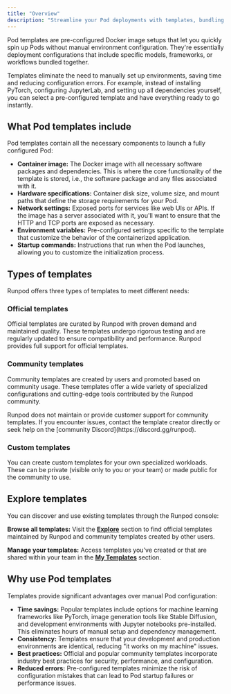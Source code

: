 ```yaml
---
title: "Overview"
description: "Streamline your Pod deployments with templates, bundling prebuilt container images with hardware specs and network settings."
---
```


Pod templates are pre-configured Docker image setups that let you quickly spin up Pods without manual environment configuration. They're essentially deployment configurations that include specific models, frameworks, or workflows bundled together.

Templates eliminate the need to manually set up environments, saving time and reducing configuration errors. For example, instead of installing PyTorch, configuring JupyterLab, and setting up all dependencies yourself, you can select a pre-configured template and have everything ready to go instantly.

## What Pod templates include

Pod templates contain all the necessary components to launch a fully configured Pod:

- **Container image:** The Docker image with all necessary software packages and dependencies. This is where the core functionality of the template is stored, i.e., the software package and any files associated with it.
- **Hardware specifications:** Container disk size, volume size, and mount paths that define the storage requirements for your Pod.
- **Network settings:** Exposed ports for services like web UIs or APIs. If the image has a server associated with it, you'll want to ensure that the HTTP and TCP ports are exposed as necessary.
- **Environment variables:** Pre-configured settings specific to the template that customize the behavior of the containerized application.
- **Startup commands:** Instructions that run when the Pod launches, allowing you to customize the initialization process.

## Types of templates

Runpod offers three types of templates to meet different needs:

### Official templates

Official templates are curated by Runpod with proven demand and maintained quality. These templates undergo rigorous testing and are regularly updated to ensure compatibility and performance. Runpod provides full support for official templates.

### Community templates

Community templates are created by users and promoted based on community usage. These templates offer a wide variety of specialized configurations and cutting-edge tools contributed by the Runpod community.

<Warning>
Runpod does not maintain or provide customer support for community templates. If you encounter issues, contact the template creator directly or seek help on the [community Discord](https://discord.gg/runpod).
</Warning>

### Custom templates

You can create custom templates for your own specialized workloads. These can be private (visible only to you or your team) or made public for the community to use.

## Explore templates

You can discover and use existing templates through the Runpod console:

**Browse all templates:** Visit the **[Explore](https://www.console.runpod.io/explore)** section to find official templates maintained by Runpod and community templates created by other users.

**Manage your templates:** Access templates you've created or that are shared within your team in the **[My Templates](https://www.console.runpod.io/user/templates)** section.

## Why use Pod templates

Templates provide significant advantages over manual Pod configuration:

- **Time savings:** Popular templates include options for machine learning frameworks like PyTorch, image generation tools like Stable Diffusion, and development environments with Jupyter notebooks pre-installed. This eliminates hours of manual setup and dependency management.
- **Consistency:** Templates ensure that your development and production environments are identical, reducing "it works on my machine" issues.
- **Best practices:** Official and popular community templates incorporate industry best practices for security, performance, and configuration.
- **Reduced errors:** Pre-configured templates minimize the risk of configuration mistakes that can lead to Pod startup failures or performance issues.